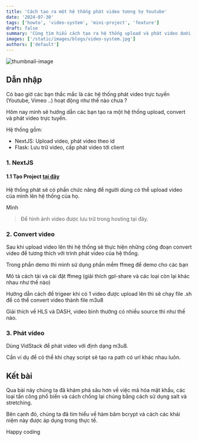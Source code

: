 ```yaml
---
title: 'Cách tạo ra một hệ thống phát video tương tự Youtube'
date: '2024-07-30'
tags: ['howto', 'video-system', 'mini-project', 'feature']
draft: false
summary: 'Cùng tìm hiểu cách tạo ra hệ thống upload và phát video dưới dạng HLS'
images: ['/static/images/blogs/video-system.jpg']
authors: ['default']
---
```



![thumbnail-image](/static/images/blogs/video-system.jpg)

<UnsplashPhotoInfo
  photoURL="https://unsplash.com/photos/a-group-of-people-standing-around-a-display-of-video-screens-IayKLkmz6g0"
  author="Maxim Hopman"
/>

## Dẫn nhập

Có bao giờ các bạn thắc mắc là các hệ thống phát video trực tuyến (Youtube, Vimeo ..) hoạt động như thế nào chưa ?

Hôm nay mình sẽ hướng dẫn các bạn tạo ra một hệ thống upload, convert và phát video trực tuyến.

Hệ thống gồm:

- NextJS: Upload video, phát video theo id
- Flask: Lưu trữ video, cấp phát video tới client

### 1. NextJS

#### 1.1 Tạo Project [tại đây](https://nextjs.org/docs/getting-started/installation)

Hệ thống phát sẽ có phần chức năng để người dùng có thể upload video của mình lên hệ thống của họ.

Mình

> Để hình ảnh video được lưu trữ trong hosting tại đây.

### 2. Convert video

Sau khi upload video lên thì hệ thống sẽ thực hiện những công đoạn convert video để tương thích với trình phát video của hệ thống.

Trong phần demo thì mình sử dụng phần mềm ffmeg để demo cho các bạn

Mô tả cách tải và cài đặt ffmeg (giải thích gpl-share và các loại còn lại khác nhau như thế nào)

Hướng dẫn cách để trigeer khi có 1 video được upload lên thì sẽ chạy file .sh để có thể convert video thành file m3u8

Giải thích về HLS và DASH, video bình thường có nhiều source thì như thế nào.

### 3. Phát video

Dùng VidStack để phát video với định dạng m3u8.

Cần ví dụ để có thể khi chạy script sẽ tạo ra path có url khác nhau luôn.

## Kết bài

Qua bài này chúng ta đã khám phá sâu hơn về việc mã hóa mật khẩu, các loại tấn công phổ biến và cách chống lại chúng bằng cách sử dụng salt và stretching.

Bên cạnh đó, chúng ta đã tìm hiểu về hàm băm bcrypt và cách các khái niệm này được áp dụng trong thực tế.

Happy coding <Twemoji emoji="clinking-beer-mugs" />
